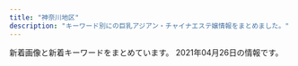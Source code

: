 ```yaml
---
title: "神奈川地区"
description: "キーワード別にの巨乳アジアン・チャイナエステ嬢情報をまとめました。"
---
```


新着画像と新着キーワードをまとめています。
2021年04月26日の情報です。

<DmmAffiliateIns />
<KeywordTable
  shops={
    [
    {
        "url": "http://sui-en.work/",
        "station": "JR\u5e73\u585a\u99c5\u5317\u53e3",
        "name": "\u968f\u7e01",
        "img_links": [
            "http://sui-en.work/img/kaori1.jpg",
            "http://sui-en.work/images/sys3.png",
            "http://sui-en.work/img/sena1.jpg",
            "http://sui-en.work/images/head.jpg",
            "http://sui-en.work/images/sys1.jpg",
            "http://sui-en.work/images/ta.jpg",
            "http://sui-en.work/img/hana1.jpg",
            "http://sui-en.work/images/b1.jpg",
            "http://sui-en.work/images/b2.jpg",
            "http://sui-en.work/images/1.png",
            "http://sui-en.work/img/yuki1.jpg",
            "http://sui-en.work/images/sys2.jpg",
            "http://sui-en.work/images/news.jpg",
            "http://sui-en.work/images/int2.png",
            "http://sui-en.work/images/int1.png",
            "http://sui-en.work/images/staff_t.png",
            "http://sui-en.work/images/4.png",
            "http://sui-en.work/images/interior_t.png",
            "http://sui-en.work/images/2.png",
            "http://sui-en.work/images/mobile.jpg",
            "http://sui-en.work/images/int3.png",
            "http://sui-en.work/images/info.jpg",
            "http://sui-en.work/images/3.png",
            "http://sui-en.work/images/tr.jpg"
        ],
        "keywords": {}
    },
    {
        "name": "\u3059\u3054\u3044\u7652\u3057",
        "img_links": [
            "http://www.sugoi.esturl.com/photo_news/upimg/75643607cd8483a10c_0.jpg",
            "http://www.sugoi.esturl.com/images/sp_tit_therapist.png",
            "http://www.sugoi.esturl.com/files/004.jpg",
            "http://www.sugoi.esturl.com/images/top.jpg",
            "http://www.sugoi.esturl.com/images/sp_top.jpg",
            "http://www.sugoi.esturl.com/images/tit_new.png",
            "http://www.sugoi.esturl.com/images/sp_tit_new.png",
            "http://www.sugoi.esturl.com/images/tit_therapist.png",
            "http://www.sugoi.esturl.com/files/002.jpg",
            "http://www.sugoi.esturl.com/images/img_tel.png",
            "http://www.sugoi.esturl.com/files/001.jpg",
            "http://www.sugoi.esturl.com/files/005.jpg",
            "http://www.sugoi.esturl.com/images/maining.jpg",
            "http://www.sugoi.esturl.com/files/003.jpg"
        ],
        "url": "http://www.sugoi.esturl.com/",
        "keywords": {
            "86": 12,
            "C": 12,
            "87": 18,
            "D": 18
        },
        "station": "JR\u6238\u585a\u99c5"
    },
    {
        "keywords": {
            "D": 15,
            "E": 3,
            "86": 18
        },
        "station": "JR\u6238\u585a\u99c5\u6771\u53e3",
        "img_links": [
            "http://pretty-esthe.com/images/news.png",
            "http://pretty-esthe.com/images/cg07.jpg",
            "http://pretty-esthe.com/images/r1.jpg",
            "http://pretty-esthe.com/images/cg02.jpg",
            "http://pretty-esthe.com/images/r2.jpg",
            "http://pretty-esthe.com/images/r3.jpg",
            "http://pretty-esthe.com/images/r4.jpg",
            "http://pretty-esthe.com/images/staff_s.png",
            "http://pretty-esthe.com/images/cg09.jpg",
            "http://pretty-esthe.com/images/top.png",
            "http://pretty-esthe.com/images/cg05.jpg",
            "http://pretty-esthe.com/images/cg06.jpg",
            "http://pretty-esthe.com/images/cg01.jpg",
            "http://pretty-esthe.com/images/evetop.png"
        ],
        "name": "\u840c\u3048",
        "url": "http://pretty-esthe.com/"
    },
    {
        "name": "\u30e9\u30d9\u30f3\u30c0\u30fc",
        "img_links": [
            "http://lavender-est.xyz/images/twitter.jpg",
            "http://lavender-est.xyz/girl/10_2.jpg",
            "http://lavender-est.xyz/girl/7_2.jpg",
            "http://lavender-est.xyz/girl/3_1.jpg",
            "http://lavender-est.xyz/girl/11_1.jpg",
            "http://lavender-est.xyz/images/pro_girl_line.jpg",
            "http://lavender-est.xyz/girl/2_1.jpg",
            "http://lavender-est.xyz/girl/11_2.jpg",
            "http://lavender-est.xyz/girl/8.jpg",
            "http://lavender-est.xyz/i/girl/11.jpg",
            "http://lavender-est.xyz/images/room/r3.jpg",
            "http://lavender-est.xyz/girl/9.jpg",
            "http://lavender-est.xyz/images/room/r2.jpg",
            "http://lavender-est.xyz/images/mobile.png",
            "http://lavender-est.xyz/images/tel.png",
            "http://lavender-est.xyz/girl/7_1.jpg",
            "http://lavender-est.xyz/girl/14_1.jpg",
            "http://lavender-est.xyz/girl/15_1.jpg",
            "http://lavender-est.xyz/girl/11.jpg",
            "http://lavender-est.xyz/images/room/r4.jpg",
            "http://lavender-est.xyz/girl/9_1.jpg",
            "http://lavender-est.xyz/girl/14.jpg",
            "http://lavender-est.xyz/girl/15.jpg",
            "http://lavender-est.xyz/girl/7.jpg",
            "http://lavender-est.xyz/girl/3.jpg",
            "http://lavender-est.xyz/girl/5_2.jpg",
            "http://lavender-est.xyz/girl/5.jpg",
            "http://lavender-est.xyz/girl/4_1.jpg",
            "http://lavender-est.xyz/girl/9_2.jpg",
            "http://lavender-est.xyz/girl/14_2.jpg",
            "http://lavender-est.xyz/girl/4.jpg",
            "http://lavender-est.xyz/images/lr_02.jpg",
            "http://lavender-est.xyz/images/bar_staff.jpg",
            "http://lavender-est.xyz/girl/10_1.jpg",
            "http://lavender-est.xyz/girl/2.jpg",
            "http://lavender-est.xyz/images/room/r1.jpg",
            "http://lavender-est.xyz/girl/5_3.jpg",
            "http://lavender-est.xyz/images/top01.jpg",
            "http://lavender-est.xyz/girl/10.jpg",
            "http://lavender-est.xyz/girl/5_1.jpg",
            "http://lavender-est.xyz/girl/6.jpg"
        ],
        "url": "http://lavender-est.xyz/",
        "station": "JR\u85e4\u6ca2\u99c5\u5357\u53e3",
        "keywords": {}
    },
    {
        "name": "Candy",
        "url": "http://candy.relaxjp.com/",
        "station": "JR\u6771\u6238\u585a\u99c5\u6771\u53e3",
        "img_links": [
            "http://candy.relaxjp.com/css/staff/staff001-a.png",
            "http://candy.relaxjp.com/css/staff/staff005-a.png",
            "http://candy.relaxjp.com/css/osusume06.jpg",
            "http://candy.relaxjp.com/css/tel.png",
            "http://candy.relaxjp.com/css/nav/nav-001.png",
            "http://candy.relaxjp.com/css/staff/staff0001.png",
            "http://candy.relaxjp.com/css/top0001.png",
            "http://candy.relaxjp.com/css/staff/staff003.png",
            "http://candy.relaxjp.com/images/slider1/001.jpg",
            "http://candy.relaxjp.com/css/nav/nav-005.png",
            "http://candy.relaxjp.com/css/staff/staff005.png",
            "http://candy.relaxjp.com/images/slider1/003.jpg",
            "http://candy.relaxjp.com/css/nav/nav-006.png",
            "http://candy.relaxjp.com/css/nav/nav-004.png",
            "http://candy.relaxjp.com/css/staff/staff006-a.png",
            "http://candy.relaxjp.com/css/nav/nav-003.png",
            "http://candy.relaxjp.com/css/staff/staff004.png",
            "http://candy.relaxjp.com/css/staff/staff002-a.png",
            "http://candy.relaxjp.com/css/staff/staff006.png",
            "http://candy.relaxjp.com/css/staff/staff002.png",
            "http://candy.relaxjp.com/css/nav/nav-002.png",
            "http://candy.relaxjp.com/css/staff/staff004-a.png",
            "http://candy.relaxjp.com/css/staff/staff007.png",
            "http://candy.relaxjp.com/css/staff/staff007-a.png",
            "http://candy.relaxjp.com/css/staff/staff003-a.png"
        ],
        "keywords": {
            "89": 2,
            "85": 1,
            "D": 4,
            "C": 2,
            "87": 1,
            "90": 1,
            "88": 1
        }
    },
    {
        "name": "\u5eb7\u7f8e\uff5e\u30b3\u30a6\u30df\uff5e",
        "keywords": {},
        "station": "JR\u5927\u8239\u99c5\u6771\u53e3",
        "img_links": [
            "http://haruk.work/images/sm.jpg",
            "http://haruk.work/img/akari1.jpg",
            "http://haruk.work/sp/images/staff_t.jpg",
            "http://haruk.work/sp/menu/staff.jpg",
            "http://haruk.work/images/1.jpg",
            "http://haruk.work/sp/images/1.jpg",
            "http://haruk.work/sp/images/news.jpg",
            "http://haruk.work/sp/images/int5.jpg",
            "http://haruk.work/sp/images/int4.jpg",
            "http://haruk.work/sp/images/head.jpg",
            "http://haruk.work/images/3.jpg",
            "http://haruk.work/images/news.png",
            "http://haruk.work/sp/images/rec1.png",
            "http://haruk.work/images/info.png",
            "http://haruk.work/sp/img/ayumi1.jpg",
            "http://haruk.work/sp/images/int1.jpg",
            "http://haruk.work/sp/images/2.jpg",
            "http://haruk.work/images/ta.jpg",
            "http://haruk.work/images/head.jpg",
            "http://haruk.work/sp/images/ac1.jpg",
            "http://haruk.work/images/rec2.jpg",
            "http://haruk.work/sp/menu/top.jpg",
            "http://haruk.work/sp/images/ac2.jpg",
            "http://haruk.work/images/line.png",
            "http://haruk.work/img/ayumi1.jpg",
            "http://haruk.work/sp/images/int2.jpg",
            "http://haruk.work/images/tel.jpg",
            "http://haruk.work/images/int1.png",
            "http://haruk.work/images/interior_t.jpg",
            "http://haruk.work/sp/images/3.jpg",
            "http://haruk.work/sp/images/footer.png",
            "http://haruk.work/images/sys.png",
            "http://haruk.work/sp/images/sms.jpg",
            "http://haruk.work/img/yuna1.jpg",
            "http://haruk.work/images/int2.png",
            "http://haruk.work/images/staff_t.jpg",
            "http://haruk.work/sp/images/rec2.jpg",
            "http://haruk.work/images/rec1.png",
            "http://haruk.work/sp/images/int3.jpg",
            "http://haruk.work/sp/images/sys.png",
            "http://haruk.work/images/2.jpg",
            "http://haruk.work/sp/images/tel.jpg",
            "http://haruk.work/sp/images/newsb.png",
            "http://haruk.work/sp/img/yuna1.jpg",
            "http://haruk.work/sp/img/akari1.jpg",
            "http://haruk.work/sp/images/info.png",
            "http://haruk.work/sp/images/info_t.jpg",
            "http://haruk.work/sp/images/interior_t.jpg"
        ],
        "url": "http://haruk.work/"
    },
    {
        "station": "JR\u85e4\u6ca2\u99c5\u5357\u53e3",
        "url": "http://es-rei.work/",
        "keywords": {
            "89": 2,
            "85": 2,
            "83": 4,
            "86": 4
        },
        "img_links": [
            "http://es-rei.work/_src/26838156/wechatimg204.jpg",
            "http://es-rei.work/_src/26838136/news.jpg",
            "http://es-rei.work/_src/26747227/line3.png",
            "http://es-rei.work/_src/34041600/line3.png",
            "http://es-rei.work/3.jpg",
            "http://es-rei.work/_src/26747229/line1.jpg",
            "http://es-rei.work/_src/26747300/line3.png",
            "http://es-rei.work/_src/26747209/navi2_05.png",
            "http://es-rei.work/_src/26747086/base_01.png",
            "http://es-rei.work/_src/26747289/wechatimg77.jpg",
            "http://es-rei.work/_src/26838155/wechatimg202.jpg",
            "http://es-rei.work/_src/26747132/line1.jpg",
            "http://es-rei.work/_src/34041596/05859f21726dfcef9faa9bab12a2595.jpg",
            "http://es-rei.work/_src/26747200/list_01.png",
            "http://es-rei.work/_src/26747204/list_05.png",
            "http://es-rei.work/_src/26747302/wechatimg204.jpg",
            "http://es-rei.work/_src/26747170/base_01.png",
            "http://es-rei.work/_src/26747199/sign.png",
            "http://es-rei.work/_src/26747173/base_03.png",
            "http://es-rei.work/_src/34041693/line1.jpg",
            "http://es-rei.work/5.jpg",
            "http://es-rei.work/_src/26747222/line3.png",
            "http://es-rei.work/_src/26747093/_igp4295.jpg",
            "http://es-rei.work/_src/26747292/wechatimg202.jpg",
            "http://es-rei.work/_src/26838160/line.png",
            "http://es-rei.work/_src/26747223/line3.png",
            "http://es-rei.work/_src/26747288/line3.png",
            "http://es-rei.work/_src/26747206/navi2_02.png",
            "http://es-rei.work/_src/26747202/list_03.png",
            "http://es-rei.work/_src/26747207/navi2_03.png",
            "http://es-rei.work/_src/26838158/wechatimg75.jpg",
            "http://es-rei.work/_src/26747158/base_03.png",
            "http://es-rei.work/_src/47863244/line1.jpg",
            "http://es-rei.work/_src/26790995/wechatimg38_20181018221746252.jpg",
            "http://es-rei.work/_src/26747304/line1.jpg",
            "http://es-rei.work/_src/26747231/line1.jpg",
            "http://es-rei.work/_src/26747185/base_01.png",
            "http://es-rei.work/_src/26747218/line1.jpg",
            "http://es-rei.work/_src/26747089/51d8ecbee4cc2935f070c539c37ded71.jpg",
            "http://es-rei.work/_src/26747203/list_04.png",
            "http://es-rei.work/_src/26824435/cam2.png",
            "http://es-rei.work/2.jpg",
            "http://es-rei.work/_src/34124118/wechatimg26_20200914183556350.jpg",
            "http://es-rei.work/_src/47863108/wechatimg26_20200914183556350.jpg",
            "http://es-rei.work/_src/26747208/navi2_04.png",
            "http://es-rei.work/_src/26838157/wechatimg77.jpg",
            "http://es-rei.work/_src/34041597/wechatimg26_20200914183556350.jpg",
            "http://es-rei.work/_src/26747153/base_01.png",
            "http://es-rei.work/_src/26747114/base_03.png",
            "http://es-rei.work/_src/26747225/wechatimg75.jpg",
            "http://es-rei.work/_src/26747221/wechatimg164_1.jpg",
            "http://es-rei.work/_src/26838174/line.png",
            "http://es-rei.work/4.jpg",
            "http://es-rei.work/_src/47863242/100054276feb8d8cef3ac5199531cfe.jpg",
            "http://es-rei.work/_src/26791051/_dsf9446.jpg",
            "http://es-rei.work/_src/26824216/b0131b16446464e537eff864d8f041bb.jpg",
            "http://es-rei.work/_src/26747294/line3.png",
            "http://es-rei.work/_src/26747226/line3.png",
            "http://es-rei.work/_src/47863241/05859f21726dfcef9faa9bab12a2595.jpg",
            "http://es-rei.work/_src/47863240/line3.png",
            "http://es-rei.work/_src/26747301/line3.png",
            "http://es-rei.work/_src/26747205/navi2_01.png",
            "http://es-rei.work/_src/26791053/_dsf9449.jpg",
            "http://es-rei.work/_src/26747210/navi2_06.png",
            "http://es-rei.work/_src/26747296/line1.jpg",
            "http://es-rei.work/_src/47863239/line3.png",
            "http://es-rei.work/_src/26747293/line3.png",
            "http://es-rei.work/_src/26747287/line3.png",
            "http://es-rei.work/_src/26791115/_igp4263.jpg",
            "http://es-rei.work/_src/26747126/base_01.png",
            "http://es-rei.work/1.jpg",
            "http://es-rei.work/_src/26747141/base_03.png",
            "http://es-rei.work/_src/26791049/_dsf9442.jpg",
            "http://es-rei.work/_src/26747201/list_02.png",
            "http://es-rei.work/_src/26747187/base_03.png",
            "http://es-rei.work/_src/34041599/line3.png"
        ],
        "name": "\u9e97"
    },
    {
        "station": "\u8305\u30f6\u5d0e\u99c5\u5357\u53e3",
        "name": "\u5929\u4f7f\u306e\u604b",
        "url": "http://tenshinokoi.es-come.net/",
        "keywords": {},
        "img_links": [
            "http://tenshinokoi.es-come.net/girls/yurika1.jpg",
            "http://tenshinokoi.es-come.net/images/share/pickup.png",
            "http://tenshinokoi.es-come.net/img/yuyu1.jpg",
            "http://tenshinokoi.es-come.net/i/80/sumire1.jpg",
            "http://tenshinokoi.es-come.net/images/therapistbar.png",
            "http://tenshinokoi.es-come.net/images/info2.jpg",
            "http://tenshinokoi.es-come.net/girls/misaki1.jpg",
            "http://tenshinokoi.es-come.net/i/80/yuyu1.jpg",
            "http://tenshinokoi.es-come.net/girls/sumire1.jpg",
            "http://tenshinokoi.es-come.net/girls/yuyu1.jpg",
            "http://tenshinokoi.es-come.net/images/share/tel.png",
            "http://tenshinokoi.es-come.net/girls/kana1.jpg",
            "http://tenshinokoi.es-come.net/img/header00.jpg",
            "http://tenshinokoi.es-come.net/girls/hiromi1.jpg",
            "http://tenshinokoi.es-come.net/i/120/risa1.jpg",
            "http://tenshinokoi.es-come.net/girls/risa1.jpg",
            "http://tenshinokoi.es-come.net/images/qr.jpg",
            "http://tenshinokoi.es-come.net/img/sumire1.jpg",
            "http://tenshinokoi.es-come.net/images/infobar.png",
            "http://tenshinokoi.es-come.net/images/share/sp-kp2.png",
            "http://tenshinokoi.es-come.net/img/risa1.jpg",
            "http://tenshinokoi.es-come.net/img/header01.jpg",
            "http://tenshinokoi.es-come.net/girls/riri1.jpg",
            "http://tenshinokoi.es-come.net/i/80/risa1.jpg",
            "http://tenshinokoi.es-come.net/images/info1.jpg",
            "http://tenshinokoi.es-come.net/img/header02.jpg",
            "http://tenshinokoi.es-come.net/girls/yuki1.jpg",
            "http://tenshinokoi.es-come.net/images/shishubar.png",
            "http://tenshinokoi.es-come.net/i/80/yuna1.jpg",
            "http://tenshinokoi.es-come.net/i/120/yuyu1.jpg",
            "http://tenshinokoi.es-come.net/i/120/yuna1.jpg",
            "http://tenshinokoi.es-come.net/i/120/sumire1.jpg"
        ]
    },
    {
        "keywords": {
            "D": 8,
            "87": 12,
            "83": 12,
            "C": 31
        },
        "name": "Best Love \uff5e\u30d9\u30b9\u30c8\u30e9\u30d6\uff5e",
        "img_links": [
            "http://www.bestlove.iesjp.com/images/mobile.jpg",
            "http://www.bestlove.iesjp.com/files/001-03.jpg",
            "http://www.bestlove.iesjp.com/files/001-02.jpg",
            "http://www.bestlove.iesjp.com/files/002.jpg",
            "http://www.bestlove.iesjp.com/images/atomosky.jpg",
            "http://www.bestlove.iesjp.com/files/007-03.jpg",
            "http://www.bestlove.iesjp.com/files/003-03.jpg",
            "http://www.bestlove.iesjp.com/files/007.jpg",
            "http://www.bestlove.iesjp.com/files/003.jpg",
            "http://www.bestlove.iesjp.com/files/007-02.jpg",
            "http://www.bestlove.iesjp.com/files/005.jpg",
            "http://www.bestlove.iesjp.com/photo_news/upimg/694716066af5752b7c_1.jpg",
            "http://www.bestlove.iesjp.com/files/006-02.jpg",
            "http://www.bestlove.iesjp.com/files/002-02.jpg",
            "http://www.bestlove.iesjp.com/images/r3.jpg",
            "http://www.bestlove.iesjp.com/files/004.jpg",
            "http://www.bestlove.iesjp.com/files/004-03.jpg",
            "http://www.bestlove.iesjp.com/files/001.jpg",
            "http://www.bestlove.iesjp.com/images/line.png",
            "http://www.bestlove.iesjp.com/photo_news/upimg/80412607e8c301f1d9_0.jpg",
            "http://www.bestlove.iesjp.com/files/006.jpg",
            "http://www.bestlove.iesjp.com/files/003-02.jpg",
            "http://www.bestlove.iesjp.com/files/005-02.jpg",
            "http://www.bestlove.iesjp.com/files/006-03.jpg",
            "http://www.bestlove.iesjp.com/files/002-03.jpg",
            "http://www.bestlove.iesjp.com/files/005-03.jpg",
            "http://www.bestlove.iesjp.com/files/004-02.jpg"
        ],
        "station": "JR\u5e73\u585a\u99c5\u5317\u53e3",
        "url": "http://www.bestlove.iesjp.com/"
    },
    {
        "station": "JR\u5e73\u585a\u99c5\u897f\u53e3",
        "img_links": [],
        "keywords": {},
        "url": "http://es-hanabi.xyz/",
        "name": "\u30cf\u30ca\u30d3"
    },
    {
        "name": "\u82b1\u306e\u6249",
        "station": "JR\u85e4\u6ca2\u99c5\u5357\u53e3",
        "keywords": {
            "C": 13
        },
        "url": "http://hana-tobira.xyz/",
        "img_links": [
            "http://hana-tobira.xyz/images/g.jpg",
            "http://hana-tobira.xyz/images/g5.jpg",
            "http://hana-tobira.xyz/images/g2.jpg",
            "http://hana-tobira.xyz/images/tite-i.png",
            "http://hana-tobira.xyz/images/end.png",
            "http://hana-tobira.xyz/images/g7.jpg",
            "http://hana-tobira.xyz/images/tite-link.jpg",
            "http://hana-tobira.xyz/images/pickup_t.jpg",
            "http://hana-tobira.xyz/images/mobile.jpg",
            "http://hana-tobira.xyz/images/tite-staff.jpg",
            "http://hana-tobira.xyz/images/g6.jpg",
            "http://hana-tobira.xyz/images/g4.jpg"
        ]
    },
    {
        "url": "http://hoguraku.info/",
        "station": "JR\u5927\u8239\u99c5\u6771\u53e3",
        "img_links": [
            "http://hoguraku.info/_src/22266494/navi2_05.png",
            "http://hoguraku.info/_src/22294027/wechatimg239.jpg",
            "http://hoguraku.info/_src/22266490/navi2_03.png",
            "http://hoguraku.info/_src/22266485/navi_01.png",
            "http://hoguraku.info/_src/22293610/pup.png",
            "http://hoguraku.info/_src/22266496/navi2_06.png",
            "http://hoguraku.info/_src/22266488/navi2_02.png",
            "http://hoguraku.info/_src/37673393/wechatimg98.jpg",
            "http://hoguraku.info/_src/22266486/navi2_01.png",
            "http://hoguraku.info/_src/55131553/img20210408153832112943.png",
            "http://hoguraku.info/_src/22293820/wechatimg744.jpg",
            "http://hoguraku.info/_src/22296687/pup.png",
            "http://hoguraku.info/_src/22296697/pup.png",
            "http://hoguraku.info/_src/22266491/navi_04.png",
            "http://hoguraku.info/_src/22294029/3_20180513213551306.jpg",
            "http://hoguraku.info/_src/22293601/newspinkup.png",
            "http://hoguraku.info/_src/22266398/img20180513214352559347.png",
            "http://hoguraku.info/_src/22266495/navi_06.png",
            "http://hoguraku.info/_src/22266524/wechatimg96_20191205204603604.jpg",
            "http://hoguraku.info/_src/22296695/pup.png",
            "http://hoguraku.info/_src/22293781/sign.png",
            "http://hoguraku.info/_src/22294409/img20180513220122069421.png",
            "http://hoguraku.info/staff-1.jpg",
            "http://hoguraku.info/_src/22293865/sign.png",
            "http://hoguraku.info/_src/22294025/1_20180513213551260.jpg",
            "http://hoguraku.info/_src/22294024/1_20180513213551260.jpg",
            "http://hoguraku.info/staff-3.jpg",
            "http://hoguraku.info/staff-2.jpg",
            "http://hoguraku.info/_src/22266400/wechatimg94_20191205204136458.jpg",
            "http://hoguraku.info/_src/22266487/navi_02.png",
            "http://hoguraku.info/_src/22294028/3_20180513213551306.jpg",
            "http://hoguraku.info/_src/22266493/navi_05.png",
            "http://hoguraku.info/_src/25168346/staff-2_20180823215120776.jpg",
            "http://hoguraku.info/_src/22266489/navi_03.png",
            "http://hoguraku.info/_src/22294031/wechatimg175.jpg",
            "http://hoguraku.info/_src/22294030/wechatimg175.jpg",
            "http://hoguraku.info/_src/22266492/navi2_04.png",
            "http://hoguraku.info/staff-4.jpg",
            "http://hoguraku.info/_src/22294026/wechatimg239.jpg"
        ],
        "name": "\u3055\u304f\u3089",
        "keywords": {}
    },
    {
        "name": "\u6e05\u6c34\u6e7e",
        "station": "\u6e58\u5357\u53f0\u99c5\u897f\u53e3",
        "img_links": [
            "http://vinerty.xyz/templets/default/picture/news.jpg",
            "http://vinerty.xyz/uploads/210424/1-210424092F2349.jpg",
            "http://vinerty.xyz/uploads/210414/1-210414154346291.png",
            "http://vinerty.xyz/uploads/210414/1-21041416305D18.jpg",
            "http://vinerty.xyz/uploads/180620/1-1P62010193X63.jpg",
            "http://vinerty.xyz/templets/default/picture/rec1.png",
            "http://vinerty.xyz/uploads/210414/1-21041415424K61.jpg",
            "http://vinerty.xyz/templets/default/picture/staff_t.jpg",
            "http://vinerty.xyz/uploads/210414/1-2104141542145O.jpg",
            "http://vinerty.xyz/templets/default/picture/interior_t.jpg",
            "http://vinerty.xyz/templets/default/picture/head.jpg",
            "http://vinerty.xyz/uploads/210414/1-210414154313312.jpg",
            "http://vinerty.xyz/uploads/180620/1-1P62010154K00.png"
        ],
        "url": "http://vinerty.xyz/",
        "keywords": {}
    },
    {
        "name": "Honeyroom",
        "url": "http://vinntuy.xyz/",
        "img_links": [
            "http://vinntuy.xyz/uploads/210401/1-210401144331M4.jpg",
            "http://vinntuy.xyz/static/picture/top.png",
            "http://vinntuy.xyz/static/picture/room4.jpg",
            "http://vinntuy.xyz/static/picture/news.png",
            "http://vinntuy.xyz/uploads/210412/1-2104121Q114L2.jpg",
            "http://vinntuy.xyz/static/picture/room1.jpg",
            "http://vinntuy.xyz/static/picture/s1.jpg",
            "http://vinntuy.xyz/static/picture/room2.jpg",
            "http://vinntuy.xyz/static/picture/room3.jpg",
            "http://vinntuy.xyz/uploads/210401/1-210401144410258.jpg",
            "http://vinntuy.xyz/uploads/210401/1-2104011443001G.jpg",
            "http://vinntuy.xyz/static/picture/s_staff.png",
            "http://vinntuy.xyz/static/picture/mobile.jpg",
            "http://vinntuy.xyz/static/picture/s3.jpg"
        ],
        "station": "JR\u85e4\u6ca2\u99c5\u5357\u53e3",
        "keywords": {}
    },
    {
        "station": "JR\u5e73\u585a\u99c5\u5317\u53e3",
        "img_links": [
            "http://www.huyo.work/images/line.png",
            "http://www.huyo.work/images/int2.jpg",
            "http://www.huyo.work/images/sys2.jpg",
            "http://www.huyo.work/images/interior_t.jpg",
            "http://www.huyo.work/images/staff_t.jpg",
            "http://www.huyo.work/images/8.jpg",
            "http://www.huyo.work/img/mayu1.jpg",
            "http://www.huyo.work/img/ayumi1.jpg",
            "http://www.huyo.work/images/1.jpg",
            "http://www.huyo.work/images/news.jpg",
            "http://www.huyo.work/images/head.jpg",
            "http://www.huyo.work/images/5.jpg",
            "http://www.huyo.work/img/hana1.jpg",
            "http://www.huyo.work/images/4.jpg",
            "http://www.huyo.work/images/int1.jpg",
            "http://www.huyo.work/img/sora1.jpg",
            "http://www.huyo.work/images/3.jpg",
            "http://www.huyo.work/img/riri1.jpg",
            "http://www.huyo.work/images/mobile.jpg",
            "http://www.huyo.work/img/mimi1.jpg",
            "http://www.huyo.work/images/sys1.jpg",
            "http://www.huyo.work/img/nana1.jpg",
            "http://www.huyo.work/images/info.jpg",
            "http://www.huyo.work/images/7.jpg",
            "http://www.huyo.work/images/2.jpg"
        ],
        "url": "http://www.huyo.work/",
        "keywords": {},
        "name": "\u3075\u3088\u3046"
    },
    {
        "station": "\u9577\u5f8c\u99c5\u6771\u53e3",
        "keywords": {
            "D": 1,
            "C": 6
        },
        "name": "\u30df\u30fc\u30c8\u30e6\u30fc",
        "img_links": [
            "http://meetyou.me-es.com/images/index_10.jpg",
            "http://meetyou.me-es.com/images/index_15.jpg",
            "http://meetyou.me-es.com/images/sub_13.jpg",
            "http://meetyou.me-es.com/images/index_03.jpg",
            "http://meetyou.me-es.com/images/info_tit.jpg",
            "http://meetyou.me-es.com/girl/09.jpg",
            "http://meetyou.me-es.com/images/r04.jpg",
            "http://meetyou.me-es.com/images/r03.jpg",
            "http://meetyou.me-es.com/images/staff_10.jpg",
            "http://meetyou.me-es.com/girl/013.jpg",
            "http://meetyou.me-es.com/images/index_09.jpg",
            "http://meetyou.me-es.com/images/rec.jpg",
            "http://meetyou.me-es.com/girl/017.jpg",
            "http://meetyou.me-es.com/images/index_01.jpg",
            "http://meetyou.me-es.com/images/r01.jpg",
            "http://meetyou.me-es.com/images/index_17.jpg",
            "http://meetyou.me-es.com/images/rec_10.jpg",
            "http://meetyou.me-es.com/images/info_10.jpg",
            "http://meetyou.me-es.com/girl/00.jpg",
            "http://meetyou.me-es.com/images/index_02.jpg",
            "http://meetyou.me-es.com/girl/016.jpg",
            "http://meetyou.me-es.com/images/index_07.jpg",
            "http://meetyou.me-es.com/girl/02.jpg",
            "http://meetyou.me-es.com/images/index_13.jpg",
            "http://meetyou.me-es.com/images/r02.jpg",
            "http://meetyou.me-es.com/images/index_06.jpg",
            "http://meetyou.me-es.com/images/index_05.jpg",
            "http://meetyou.me-es.com/images/index_08.jpg",
            "http://meetyou.me-es.com/girl/015.jpg",
            "http://meetyou.me-es.com/girl/018.jpg",
            "http://meetyou.me-es.com/images/index_04.jpg"
        ],
        "url": "http://meetyou.me-es.com/"
    },
    {
        "keywords": {},
        "name": "yuyu-\u3086\u3046\u3086-",
        "url": "http://www.cc-girl.work/",
        "station": "\u4e0a\u5927\u5ca1\u99c5",
        "img_links": [
            "http://www.cc-girl.work/images/interior_t.jpg",
            "http://www.cc-girl.work/images/rec1.jpg",
            "http://www.cc-girl.work/img/yuki1.jpg",
            "http://www.cc-girl.work/images/head.jpg",
            "http://www.cc-girl.work/images/10.jpg",
            "http://www.cc-girl.work/images/11.jpg",
            "http://www.cc-girl.work/img/ai1.jpg",
            "http://www.cc-girl.work/img/yuri1.jpg",
            "http://www.cc-girl.work/images/6.jpg",
            "http://www.cc-girl.work/img/eri1.jpg",
            "http://www.cc-girl.work/img/sizuka1.jpg",
            "http://www.cc-girl.work/images/7.jpg",
            "http://www.cc-girl.work/img/kumi1.jpg",
            "http://www.cc-girl.work/images/3.jpg",
            "http://www.cc-girl.work/images/sys1.jpg",
            "http://www.cc-girl.work/images/5.jpg",
            "http://www.cc-girl.work/img/kaoru1.jpg",
            "http://www.cc-girl.work/images/sys2.jpg",
            "http://www.cc-girl.work/images/1.jpg",
            "http://www.cc-girl.work/images/8.jpg",
            "http://www.cc-girl.work/images/line.png",
            "http://www.cc-girl.work/images/4.jpg",
            "http://www.cc-girl.work/images/9.jpg",
            "http://www.cc-girl.work/images/mobile.jpg",
            "http://www.cc-girl.work/images/ta.jpg",
            "http://www.cc-girl.work/img/mari1.jpg",
            "http://www.cc-girl.work/images/int1.jpg",
            "http://www.cc-girl.work/img/miho1.jpg",
            "http://www.cc-girl.work/images/sys3.jpg",
            "http://www.cc-girl.work/img/momo1.jpg",
            "http://www.cc-girl.work/images/staff_t.jpg",
            "http://www.cc-girl.work/img/yaya1.jpg",
            "http://www.cc-girl.work/images/news.jpg",
            "http://www.cc-girl.work/images/rec2.jpg",
            "http://www.cc-girl.work/images/ac1.jpg",
            "http://www.cc-girl.work/images/2.jpg"
        ]
    },
    {
        "station": "\u5584\u884c\u99c5\u6771\u53e3",
        "url": "http://treat-rlx.com/",
        "keywords": {
            "C": 11
        },
        "img_links": [
            "http://treat-rlx.com/pic/topimg1.png",
            "http://treat-rlx.com/pic/topimg2.png",
            "http://treat-rlx.com/pic/head.jpg",
            "http://treat-rlx.com/staff/aya/01.jpg",
            "http://treat-rlx.com/pic/topimg5.png",
            "http://treat-rlx.com/img/ttl_rec.png",
            "http://treat-rlx.com/img/ttl_mobile.png",
            "http://treat-rlx.com/pic/topimg4.png",
            "http://treat-rlx.com/staff/mika/01mb.jpg",
            "http://treat-rlx.com/staff/aya/01mb.jpg",
            "http://treat-rlx.com/img/att.png",
            "http://treat-rlx.com/img/ttl_staff.jpg",
            "http://treat-rlx.com/i/files/homeimg.jpg",
            "http://treat-rlx.com/pic/topimg3.png",
            "http://treat-rlx.com/staff/mika/01.jpg"
        ],
        "name": "\u798f\u7e01"
    },
    {
        "keywords": {},
        "station": "JR\u85e4\u6ca2\u99c5\u5357\u53e3",
        "url": "http://yacho.est-u.com/",
        "name": "\u591c\u8776",
        "img_links": [
            "http://yacho.est-u.com/images/4.jpg",
            "http://yacho.est-u.com/images/index_07.jpg",
            "http://yacho.est-u.com/images/6.jpg",
            "http://yacho.est-u.com/images/index_12.jpg",
            "http://yacho.est-u.com/images/index_02.jpg",
            "http://yacho.est-u.com/images/index_14.jpg",
            "http://yacho.est-u.com/images/k1.jpg",
            "http://yacho.est-u.com/images/index_06.jpg",
            "http://yacho.est-u.com/images/index_03.jpg",
            "http://yacho.est-u.com/images/index_15.jpg",
            "http://yacho.est-u.com/images/staff_01.jpg",
            "http://yacho.est-u.com/images/index_10.jpg",
            "http://yacho.est-u.com/images/staff_03.jpg",
            "http://yacho.est-u.com/images/k2.jpg",
            "http://yacho.est-u.com/images/3.jpg",
            "http://yacho.est-u.com/images/2.jpg",
            "http://yacho.est-u.com/images/index_17.jpg",
            "http://yacho.est-u.com/images/1.jpg",
            "http://yacho.est-u.com/images/index_05.jpg",
            "http://yacho.est-u.com/images/index_01.jpg",
            "http://yacho.est-u.com/images/5.jpg",
            "http://yacho.est-u.com/images/index_04.jpg"
        ]
    },
    {
        "station": "JR\u5c0f\u7530\u539f\u99c5\u6771\u53e3",
        "keywords": {},
        "url": "http://cherry.este.work/",
        "name": "\u30cf\u30cb\u30fc\u30cf\u30cb\u30fc",
        "img_links": []
    },
    {
        "name": "\u30ad\u30e5\u30fc\u30c8",
        "img_links": [
            "http://onlyone-relax.xyz/images/spacer300x450.png",
            "http://onlyone-relax.xyz/images/qr.jpg",
            "http://onlyone-relax.xyz/images/cg06.jpg",
            "http://onlyone-relax.xyz/images/cg10.jpg",
            "http://onlyone-relax.xyz/images/cg09.jpg",
            "http://onlyone-relax.xyz/images/cg07.jpg",
            "http://onlyone-relax.xyz/images/cg02.jpg",
            "http://onlyone-relax.xyz/images/top2.png",
            "http://onlyone-relax.xyz/images/4.jpg",
            "http://onlyone-relax.xyz/images/cg04.jpg",
            "http://onlyone-relax.xyz/images/cg03.jpg",
            "http://onlyone-relax.xyz/images/top.png",
            "http://onlyone-relax.xyz/images/cg01.jpg",
            "http://onlyone-relax.xyz/images/cg05.jpg",
            "http://onlyone-relax.xyz/images/cg08.jpg",
            "http://onlyone-relax.xyz/images/2.jpg",
            "http://onlyone-relax.xyz/images/1.jpg"
        ],
        "station": "JR\u5c0f\u7530\u539f\u99c5\u897f\u53e3",
        "url": "http://onlyone-relax.xyz/",
        "keywords": {
            "F": 8,
            "D": 61,
            "E": 8,
            "C": 8
        }
    },
    {
        "name": "\u6e58\u5357\u604b",
        "keywords": {
            "E": 7,
            "D": 35,
            "85": 28,
            "87": 7,
            "86": 7
        },
        "url": "http://izumi.ests.jp/",
        "station": "\u6e58\u5357\u53f0\u99c5\u897f\u53e3",
        "img_links": [
            "http://izumi.ests.jp/images/room4.jpg",
            "http://izumi.ests.jp/images/room2.jpg",
            "http://izumi.ests.jp/images/info.jpg",
            "http://izumi.ests.jp/photos/sites/54/2019/10/2019100205592997.jpg",
            "http://izumi.ests.jp/images/s_news.jpg",
            "http://izumi.ests.jp/photos/sites/54/2020/12/2020121307073529.jpg",
            "http://izumi.ests.jp/images/room3.jpg",
            "http://izumi.ests.jp/images/room1.jpg",
            "http://izumi.ests.jp/images/service3.jpg",
            "http://izumi.ests.jp/photos/sites/54/2020/07/2020070605483923.jpg",
            "http://izumi.ests.jp/images/service2.jpg",
            "http://izumi.ests.jp/images/s1.jpg",
            "http://izumi.ests.jp/images/top.jpg",
            "http://izumi.ests.jp/photos/sites/54/2020/09/2020092004565418.jpg",
            "http://izumi.ests.jp/images/s3.jpg",
            "http://izumi.ests.jp/images/service4.jpg",
            "http://izumi.ests.jp/images/service1.jpg",
            "http://izumi.ests.jp/images/info2.jpg",
            "http://izumi.ests.jp/photos/sites/54/2019/10/2019100205593058.jpg",
            "http://izumi.ests.jp/photos/sites/54/2020/05/2020051209400132.jpg",
            "http://izumi.ests.jp/images/mobile.jpg"
        ]
    },
    {
        "keywords": {
            "C": 6
        },
        "station": "JR\u5e73\u585a\u99c5\u897f\u53e3",
        "name": "\u693f",
        "img_links": [
            "http://o-jp.com/tsubaki/images/index_enter.jpg",
            "http://o-jp.com/tsubaki/images/photo01.jpg",
            "http://o-jp.com/tsubaki/images/photo04.jpg",
            "http://o-jp.com/tsubaki/images/t_discount.jpg",
            "http://o-jp.com/tsubaki/images/t_mobile.jpg",
            "http://o-jp.com/tsubaki/images/photo03.jpg",
            "http://o-jp.com/tsubaki/images/photo02.jpg",
            "http://o-jp.com/tsubaki/images/mimi1.jpg"
        ],
        "url": "http://o-jp.com/tsubaki/"
    },
    {
        "station": "JR\u6771\u6238\u585a\u99c5\u6771\u53e3",
        "name": "\u30df\u30e9\u30dc\u30eb",
        "keywords": {
            "85": 1,
            "86": 2,
            "E": 1,
            "D": 3,
            "87": 1
        },
        "url": "http://esbest.info/",
        "img_links": [
            "http://esbest.info/staffPhoto/s20200111165529.jpg",
            "http://esbest.info/staffPhoto/s20200526161929.jpg",
            "http://esbest.info/images/returnBtn.png",
            "http://esbest.info/staffPhoto/b20200111165529.jpg",
            "http://esbest.info/images/mobile.jpg",
            "http://esbest.info/staffPhoto/b20200205123504.jpg",
            "http://esbest.info/js/sliderLine/slide_prev.png",
            "http://esbest.info/staffPhoto/b20200526161929.jpg",
            "http://esbest.info/js/sliderLine/slide_next.png",
            "http://esbest.info/images/store/02.jpg",
            "http://esbest.info/images/store/04.jpg",
            "http://esbest.info/images/store/03.jpg",
            "http://esbest.info/images/store/01.jpg",
            "http://esbest.info/staffPhoto/s20200109133117.jpg",
            "http://esbest.info/staffPhoto/b20200109133117.jpg",
            "http://esbest.info/staffPhoto/s20200205123504.jpg",
            "http://esbest.info/uploadfiles/images/campaignEsbestInfo1.jpg"
        ]
    },
    {
        "url": "http://massage-relax.tokyo/",
        "name": "\u604b\u3054\u3053\u308d",
        "station": "\u4e0a\u6c38\u8c37\u99c5",
        "img_links": [
            "http://massage-relax.tokyo/images/nav-004.png",
            "http://massage-relax.tokyo/images/cg03.jpg",
            "http://massage-relax.tokyo/images/cg05.jpg",
            "http://massage-relax.tokyo/images/no.png",
            "http://massage-relax.tokyo/images/nav-002.png",
            "http://massage-relax.tokyo/images/nav-005.png",
            "http://massage-relax.tokyo/images/nav-006.png",
            "http://massage-relax.tokyo/images/cg02.jpg",
            "http://massage-relax.tokyo/images/cg01.jpg",
            "http://massage-relax.tokyo/images/nav-001.png",
            "http://massage-relax.tokyo/images/cg04.jpg",
            "http://massage-relax.tokyo/images/nav-003.png",
            "http://massage-relax.tokyo/images/tel.png",
            "http://massage-relax.tokyo/images/cg06.jpg",
            "http://massage-relax.tokyo/images/top001.png"
        ],
        "keywords": {
            "86": 6,
            "D": 3,
            "E": 3
        }
    },
    {
        "img_links": [
            "http://en.este88.com/gals/emi1.jpg",
            "http://en.este88.com/i/images/info_15.jpg",
            "http://en.este88.com/gals/nana1.jpg",
            "http://en.este88.com/images/info.png",
            "http://en.este88.com/i/images/info_07.jpg",
            "http://en.este88.com/gals/mika1.jpg",
            "http://en.este88.com/gals/saya1.jpg",
            "http://en.este88.com/gals/koko1.jpg",
            "http://en.este88.com/i/images/info_09.jpg",
            "http://en.este88.com/i/images/info_12.jpg",
            "http://en.este88.com/gals/asuka1.jpg",
            "http://en.este88.com/gals/aya1.jpg",
            "http://en.este88.com/gals/yuyu1.jpg",
            "http://en.este88.com/gals/rena1.jpg"
        ],
        "name": "\u7e01",
        "keywords": {},
        "url": "http://en.este88.com/",
        "station": "JR\u85e4\u6ca2\u99c5\u5317\u53e3"
    },
    {
        "img_links": [
            "https://fuwafuwa-girl.jpn.vin/photos/sites/34/2021/02/202102240611046.jpg",
            "https://fuwafuwa-girl.jpn.vin/images/m15.jpg",
            "https://fuwafuwa-girl.jpn.vin/images/room3.jpg",
            "https://fuwafuwa-girl.jpn.vin/images/room1.jpg",
            "https://fuwafuwa-girl.jpn.vin/photos/sites/34/2021/02/2021022406110282.jpg",
            "https://fuwafuwa-girl.jpn.vin/images/m10.jpg",
            "https://fuwafuwa-girl.jpn.vin/images/top.png",
            "https://fuwafuwa-girl.jpn.vin/images/m8.jpg",
            "https://fuwafuwa-girl.jpn.vin/images/s_pick.png",
            "https://fuwafuwa-girl.jpn.vin/photos/sites/34/2021/02/2021022406110276.jpg",
            "https://fuwafuwa-girl.jpn.vin/images/room2.jpg",
            "https://fuwafuwa-girl.jpn.vin/images/m11.jpg",
            "https://fuwafuwa-girl.jpn.vin/images/info.jpg",
            "https://fuwafuwa-girl.jpn.vin/images/s_news.png",
            "https://fuwafuwa-girl.jpn.vin/images/m13.jpg",
            "https://fuwafuwa-girl.jpn.vin/images/mobile.jpg",
            "https://fuwafuwa-girl.jpn.vin/images/s_link.png",
            "https://fuwafuwa-girl.jpn.vin/images/m12.jpg",
            "https://fuwafuwa-girl.jpn.vin/images/m14.jpg",
            "https://fuwafuwa-girl.jpn.vin/images/m7.jpg",
            "https://fuwafuwa-girl.jpn.vin/images/s_massage.png",
            "https://fuwafuwa-girl.jpn.vin/images/m9.jpg",
            "https://fuwafuwa-girl.jpn.vin/images/room4.jpg",
            "https://fuwafuwa-girl.jpn.vin/photos/sites/34/2021/02/2021022406110384.jpg",
            "https://fuwafuwa-girl.jpn.vin/images/s_staff.png"
        ],
        "url": "https://fuwafuwa-girl.jpn.vin/",
        "name": "\u3075\u308f\u3075\u308f\u5a18",
        "station": "\u4e0a\u5927\u5ca1\u99c5",
        "keywords": {
            "E": 10,
            "88": 5,
            "85": 5,
            "D": 10,
            "87": 10,
            "C": 13
        }
    },
    {
        "keywords": {
            "86": 48,
            "C": 12,
            "85": 16,
            "D": 64
        },
        "img_links": [
            "https://candy.jps.cm/images/s_link.jpg",
            "https://candy.jps.cm/photos/sites/46/2021/03/2021032412025333.jpg",
            "https://candy.jps.cm/images/room4.jpg",
            "https://candy.jps.cm/images/top.jpg",
            "https://candy.jps.cm/images/room1.jpg",
            "https://candy.jps.cm/images/room3.jpg",
            "https://candy.jps.cm/images/s_face.jpg",
            "https://candy.jps.cm/images/mobile.jpg",
            "https://candy.jps.cm/images/s2.jpg",
            "https://candy.jps.cm/photos/sites/46/2021/03/2021032412025519.jpg",
            "https://candy.jps.cm/photos/sites/46/2021/03/2021032412025571.jpg",
            "https://candy.jps.cm/photos/sites/46/2021/03/2021032412025477.jpg",
            "https://candy.jps.cm/images/news_bj2.jpg",
            "https://candy.jps.cm/images/s1.jpg",
            "https://candy.jps.cm/images/room2.jpg",
            "https://candy.jps.cm/images/new.jpg",
            "https://candy.jps.cm/images/s_news.jpg",
            "https://candy.jps.cm/images/tel.jpg",
            "https://candy.jps.cm/images/s_staff.jpg"
        ],
        "name": "\u30ad\u30e3\u30f3\u30c7\u30a3",
        "station": "\u5927\u78ef\u99c5",
        "url": "https://candy.jps.cm/"
    },
    {
        "url": "http://oil.abnavi.info/",
        "keywords": {},
        "station": "\u9db4\u5dfb\u6e29\u6cc9\u99c5\u5317\u53e3",
        "img_links": [],
        "name": "\u30a2\u30ed\u30a8"
    },
    {
        "url": "http://www.sh-riraku77.site/",
        "station": "JR\u65b0\u6749\u7530\u99c5\u897f\u53e3",
        "img_links": [
            "http://www.sh-riraku77.site/plus/images/room2.jpg",
            "http://www.sh-riraku77.site/picture/s_staff.png",
            "http://www.sh-riraku77.site/picture/top23.png",
            "http://www.sh-riraku77.site/picture/i_therapist.png",
            "http://www.sh-riraku77.site/plus/images/room3.jpg",
            "http://www.sh-riraku77.site/plus/images/room1.jpg",
            "http://www.sh-riraku77.site/picture/top22.png",
            "http://www.sh-riraku77.site/uploads/201214/1-201214130312232.jpg",
            "http://www.sh-riraku77.site/picture/end.png",
            "http://www.sh-riraku77.site/picture/photo3.png",
            "http://www.sh-riraku77.site/picture/s_new.png",
            "http://www.sh-riraku77.site/plus/images/room4.jpg",
            "http://www.sh-riraku77.site/uploads/210325/1-210325133926495.jpg"
        ],
        "name": "\u82b1\u306e\u604b",
        "keywords": {}
    },
    {
        "name": "\u6843\u9999",
        "station": "JR\u5e73\u585a\u99c5",
        "img_links": [
            "http://esthe-massage.pw/img/cg04.jpg",
            "http://esthe-massage.pw/img/m5.jpg",
            "http://esthe-massage.pw/img/m2.jpg",
            "http://esthe-massage.pw/img/stan.png",
            "http://esthe-massage.pw/img/noo.png",
            "http://esthe-massage.pw/img/top.jpg",
            "http://esthe-massage.pw/img/cg01.jpg",
            "http://esthe-massage.pw/img/m4.jpg",
            "http://esthe-massage.pw/img/no.png",
            "http://esthe-massage.pw/img/m1.jpg",
            "http://esthe-massage.pw/img/cg05.jpg",
            "http://esthe-massage.pw/img/m10.jpg",
            "http://esthe-massage.pw/img/fla.jpg",
            "http://esthe-massage.pw/img/m3.jpg",
            "http://esthe-massage.pw/img/cg03.jpg",
            "http://esthe-massage.pw/img/m20.jpg",
            "http://esthe-massage.pw/img/cg02.jpg",
            "http://esthe-massage.pw/img/m60.jpg",
            "http://esthe-massage.pw/img/m30.jpg",
            "http://esthe-massage.pw/img/m6.jpg"
        ],
        "url": "http://esthe-massage.pw/",
        "keywords": {
            "D": 3,
            "87": 1,
            "E": 2,
            "86": 3,
            "85": 1
        }
    },
    {
        "img_links": [
            "http://www.imouto-esute2866.com/flash/top-1.jpg",
            "http://www.imouto-esute2866.com/images/012.jpg",
            "http://www.imouto-esute2866.com/images/013.jpg"
        ],
        "name": "\u30ea\u30e9\u30af\u30bc\u30fc\u30b7\u30e7\u30f3\u59b9",
        "url": "http://www.imouto-esute2866.com/",
        "station": "JR\u5e73\u585a\u99c5\u5317\u53e3",
        "keywords": {
            "C": 7
        }
    },
    {
        "station": "\u79e6\u91ce\u99c5\u5317\u53e3",
        "name": "\u5143\u6c17\u3082\u308a\u3082\u308a",
        "keywords": {},
        "url": "http://genkimorimori.ies.bz/",
        "img_links": [
            "http://genkimorimori.ies.bz/photos/sites/68/2020/11/2020112402100578.jpg",
            "http://genkimorimori.ies.bz/photos/sites/68/2021/01/2021013007244222.jpg",
            "http://genkimorimori.ies.bz/photos/sites/68/2020/12/2020121003212539.jpg",
            "http://genkimorimori.ies.bz/images/g3.jpg",
            "http://genkimorimori.ies.bz/images/g1.jpg",
            "http://genkimorimori.ies.bz/photos/sites/68/2020/11/2020110308582485.jpg",
            "http://genkimorimori.ies.bz/images/staff_bj3.jpg",
            "http://genkimorimori.ies.bz/images/g14.jpg",
            "http://genkimorimori.ies.bz/images/s_cosplay.jpg",
            "http://genkimorimori.ies.bz/photos/sites/68/2020/11/2020110308572993.jpg",
            "http://genkimorimori.ies.bz/photos/sites/68/2021/04/2021040109162539.jpg",
            "http://genkimorimori.ies.bz/photos/sites/68/2020/12/2020120703525262.jpg",
            "http://genkimorimori.ies.bz/photos/sites/68/2021/03/2021031903185869.jpg",
            "http://genkimorimori.ies.bz/images/g2.jpg",
            "http://genkimorimori.ies.bz/images/1.jpg",
            "http://genkimorimori.ies.bz/images/news1.jpg",
            "http://genkimorimori.ies.bz/photos/sites/68/2020/11/2020110308572868.jpg",
            "http://genkimorimori.ies.bz/images/2.jpg",
            "http://genkimorimori.ies.bz/images/s_staff.jpg",
            "http://genkimorimori.ies.bz/images/info.jpg",
            "http://genkimorimori.ies.bz/photos/sites/68/2020/11/2020112402100696.jpg",
            "http://genkimorimori.ies.bz/images/info2.jpg",
            "http://genkimorimori.ies.bz/images/s_link.jpg",
            "http://genkimorimori.ies.bz/images/dairy1.jpg",
            "http://genkimorimori.ies.bz/images/g7.jpg",
            "http://genkimorimori.ies.bz/images/g11.jpg",
            "http://genkimorimori.ies.bz/photos/sites/68/2020/11/2020110308572890.jpg",
            "http://genkimorimori.ies.bz/photos/sites/68/2020/12/202012150154361.jpg",
            "http://genkimorimori.ies.bz/images/pick.jpg",
            "http://genkimorimori.ies.bz/images/g16.jpg",
            "http://genkimorimori.ies.bz/images/g10.jpg",
            "http://genkimorimori.ies.bz/images/top.jpg",
            "http://genkimorimori.ies.bz/images/mobile.jpg",
            "http://genkimorimori.ies.bz/images/g15.jpg",
            "http://genkimorimori.ies.bz/photos/sites/68/2021/01/2021011903470168.jpg",
            "http://genkimorimori.ies.bz/images/g13.jpg",
            "http://genkimorimori.ies.bz/images/g17.jpg",
            "http://genkimorimori.ies.bz/photos/sites/68/2020/12/2020120502191455.jpg"
        ]
    },
    {
        "img_links": [],
        "name": "\u83ef\u84ee",
        "url": "http://karen.ies.fun/",
        "keywords": {},
        "station": "JR\u8305\u30f6\u5d0e\u99c5\u5317\u53e3"
    },
    {
        "url": "http://oppama.iest.info/",
        "station": "\u8ffd\u6d5c\u99c5",
        "keywords": {
            "86": 12,
            "85": 3,
            "87": 3,
            "D": 15,
            "C": 3
        },
        "name": "\u8ffd\u6d5c\u30de\u30c3\u30b5\u30fc\u30b8",
        "img_links": [
            "http://cdn.dino-es.com/images/allpics/KL77e92f55838704c7de0a1eb6ca2a81a0/4ec1d6974658a8b101911755e5d05691.jpg",
            "http://oppama.iest.info/images/room2.jpg",
            "http://oppama.iest.info/photos/sites/10/2018/07/2018073109281781.jpg",
            "http://oppama.iest.info/photos/sites/10/2018/05/2018053009323372.jpg",
            "http://oppama.iest.info/images/room1.jpg",
            "http://oppama.iest.info/images/bj3.jpg",
            "http://oppama.iest.info/photos/sites/10/2018/05/2018053009323253.jpg",
            "http://oppama.iest.info/images/room6.jpg",
            "http://oppama.iest.info/images/s_pick.png",
            "http://cdn.dino-es.com/images/logo/150x40DinoEs.png",
            "http://oppama.iest.info/images/top.jpg",
            "http://oppama.iest.info/photos/sites/10/2018/07/2018073109281740.jpg",
            "http://cdn.dino-es.com/images/line.jpg",
            "http://oppama.iest.info/images/room4.jpg",
            "http://oppama.iest.info/images/l1.jpg",
            "http://oppama.iest.info/images/s_staff.jpg",
            "http://oppama.iest.info/photos/sites/10/2018/07/2018073109281759.jpg",
            "http://oppama.iest.info/photos/sites/10/2018/07/2018073109281797.jpg",
            "http://oppama.iest.info/images/s_news.png",
            "http://oppama.iest.info/photos/sites/10/2018/07/2018073109281695.jpg",
            "http://oppama.iest.info/images/room3.jpg",
            "http://oppama.iest.info/images/mobile.png",
            "http://oppama.iest.info/images/room5.jpg",
            "http://oppama.iest.info/images/s_news2.png",
            "http://oppama.iest.info/photos/sites/10/2018/05/2018053009323272.jpg",
            "http://oppama.iest.info/photos/sites/10/2018/05/2018053009323210.jpg"
        ]
    },
    {
        "url": "http://megumi-est.xyz/",
        "img_links": [
            "http://megumi-est.xyz/images/pickup_line.png",
            "http://megumi-est.xyz/images/roomimg/img2.png",
            "http://megumi-est.xyz/images/topbg.jpg",
            "http://megumi-est.xyz/girl/1.jpg",
            "http://megumi-est.xyz/images/newsbg.png",
            "http://megumi-est.xyz/images/roomimg/img4.png",
            "http://megumi-est.xyz/girl/8.jpg",
            "http://megumi-est.xyz/girl/5.jpg",
            "http://megumi-est.xyz/images/roomimg/img3.png",
            "http://megumi-est.xyz/images/roomimg/img1.png",
            "http://megumi-est.xyz/images/mobile_bg.png",
            "http://megumi-est.xyz/images/staff_bg.png",
            "http://megumi-est.xyz/girl/4.jpg"
        ],
        "keywords": {},
        "station": "JR\u85e4\u6ca2\u99c5\u5357\u53e3",
        "name": "\u6075"
    },
    {
        "url": "http://ikoi.esjp.xyz/",
        "img_links": [
            "http://ikoi.esjp.xyz/img/sub_staff.jpg",
            "http://ikoi.esjp.xyz/img/room/photo02.jpg",
            "http://ikoi.esjp.xyz/img/059.png",
            "http://ikoi.esjp.xyz/i/img/photo01.jpg",
            "http://ikoi.esjp.xyz/img/pro_girl_line.jpg",
            "http://ikoi.esjp.xyz/img/lr_02.jpg",
            "http://ikoi.esjp.xyz/img/capinfo.jpg",
            "http://ikoi.esjp.xyz/i/img/photo03.jpg",
            "http://ikoi.esjp.xyz/i/img/photo02.jpg",
            "http://ikoi.esjp.xyz/img/room/photo04.jpg",
            "http://ikoi.esjp.xyz/i/img/photo04.jpg",
            "http://ikoi.esjp.xyz/img/room/photo03.jpg",
            "http://ikoi.esjp.xyz/img/room/photo01.jpg",
            "http://ikoi.esjp.xyz/img/top_pickback.png",
            "http://ikoi.esjp.xyz/i/img/photo06.jpg",
            "http://ikoi.esjp.xyz/img/rec_top.png",
            "http://ikoi.esjp.xyz/img/room/photo05.jpg",
            "http://ikoi.esjp.xyz/girl/2.jpg",
            "http://ikoi.esjp.xyz/girl/3.jpg",
            "http://ikoi.esjp.xyz/girl/1.jpg",
            "http://ikoi.esjp.xyz/img/lr_01.jpg",
            "http://ikoi.esjp.xyz/girl/6.jpg",
            "http://ikoi.esjp.xyz/img/qr.jpg",
            "http://ikoi.esjp.xyz/img/room/photo06.jpg",
            "http://ikoi.esjp.xyz/girl/5.jpg",
            "http://ikoi.esjp.xyz/girl/4.jpg",
            "http://ikoi.esjp.xyz/i/img/photo05.jpg"
        ],
        "station": "\u8ffd\u6d5c\u99c5",
        "keywords": {},
        "name": "\u61a9"
    },
    {
        "img_links": [
            "http://yushinen.info/images/g2.jpg",
            "http://yushinen.info/images/room3.jpg",
            "http://yushinen.info/images/info.png",
            "http://yushinen.info/images/room2.jpg",
            "http://yushinen.info/images/g5.jpg",
            "http://yushinen.info/images/g6.jpg",
            "http://yushinen.info/images/g1.jpg",
            "http://yushinen.info/images/room1.jpg",
            "http://yushinen.info/images/top.jpg",
            "http://yushinen.info/images/room6.jpg",
            "http://yushinen.info/images/flw.png",
            "http://yushinen.info/images/g0.jpg",
            "http://yushinen.info/images/g4.jpg",
            "http://yushinen.info/images/mobile.png",
            "http://yushinen.info/images/g7.jpg",
            "http://yushinen.info/images/g3.jpg",
            "http://yushinen.info/images/room4.jpg",
            "http://yushinen.info/images/nei-03.png",
            "http://yushinen.info/images/room5.jpg"
        ],
        "keywords": {},
        "station": "JR\u85e4\u6ca2\u99c5\u5357\u53e3",
        "url": "http://yushinen.info/",
        "name": "\u7652\u5fc3\u5712"
    },
    {
        "keywords": {
            "\u30bb\u30af\u30b7\u30fc": 5,
            "F": 1,
            "87": 5,
            "84": 4
        },
        "img_links": [
            "https://static.wixstatic.com/media/fa16f5_86eb1c796f8c4331b4c38b69cda1b743~mv2.jpg",
            "https://static.wixstatic.com/media/fa16f5_10bb2bee15cc4bae8e5cb63703e45c70~mv2.jpg",
            "https://static.wixstatic.com/media/fa16f5_c5eb62e882bb4223841ed94f9c0e4c94~mv2.jpg"
        ],
        "station": "JR\u85e4\u6ca2\u99c5\u5357\u53e3",
        "url": "https://174018370.wixsite.com/mysite-5/",
        "name": "\u30a2\u30eb\u30b9"
    },
    {
        "img_links": [
            "http://www.hamabei.com/images/miki1.jpg",
            "http://www.hamabei.com/images/giral012.jpg",
            "http://www.hamabei.com/images/buttona_05.jpg",
            "http://www.hamabei.com/images/nana1.jpg",
            "http://www.hamabei.com/images/giral015.jpg",
            "http://www.hamabei.com/images/giral007.jpg",
            "http://www.hamabei.com/images/kaori1.jpg",
            "http://www.hamabei.com/images/giral009.jpg",
            "http://www.hamabei.com/images/buttona_03.jpg",
            "http://www.hamabei.com/images/yuka1.jpg",
            "http://www.hamabei.com/images/qr.jpg",
            "http://www.hamabei.com/images/buttona_07.jpg",
            "http://www.hamabei.com/images/buttona_08.jpg",
            "http://www.hamabei.com/images/buttona_04.jpg",
            "http://www.hamabei.com/images/buttona_06.jpg",
            "http://www.hamabei.com/images/giral014.jpg"
        ],
        "station": "JR\u8305\u30f6\u5d0e\u99c5\u5357\u53e3",
        "url": "http://www.hamabei.com/",
        "name": "\u6d5c\u8fba\u306e\u604b",
        "keywords": {}
    },
    {
        "name": "\u521d\u604b",
        "url": "http://www.hatsukoi.mensest.com/",
        "keywords": {
            "87": 16,
            "86": 4,
            "D": 24,
            "88": 4
        },
        "station": "JR\u6771\u6238\u585a\u99c5\u6771\u53e3",
        "img_links": [
            "http://www.hatsukoi.mensest.com/files/004.jpg",
            "http://www.hatsukoi.mensest.com/images/icon_tel.png",
            "http://www.hatsukoi.mensest.com/common/images/photo01.jpg",
            "http://www.hatsukoi.mensest.com/images/icon_top.png",
            "http://www.hatsukoi.mensest.com/files/003.jpg",
            "http://www.hatsukoi.mensest.com/files/001.jpg",
            "http://www.hatsukoi.mensest.com/common/images/photo03.jpg",
            "http://www.hatsukoi.mensest.com/images/mainImg_sub.jpg",
            "http://www.hatsukoi.mensest.com/images/btn2.png",
            "http://www.hatsukoi.mensest.com/images/icon_info.png",
            "http://www.hatsukoi.mensest.com/images/icon_staff.png",
            "http://www.hatsukoi.mensest.com/common/images/photo02.jpg",
            "http://www.hatsukoi.mensest.com/files/005.jpg",
            "http://www.hatsukoi.mensest.com/files/002.jpg",
            "http://www.hatsukoi.mensest.com/files/006.jpg"
        ]
    },
    {
        "keywords": {},
        "url": "http://hiratsuka-est.com/",
        "name": "\u3055\u308f\u3084\u304b",
        "station": "JR\u5e73\u585a\u99c5\u5317\u53e3",
        "img_links": [
            "http://hiratsuka-est.com/images/r5.jpg",
            "http://hiratsuka-est.com/images/rr1.jpg",
            "http://hiratsuka-est.com/images/tel.jpg",
            "http://hiratsuka-est.com/images/r1.jpg",
            "http://hiratsuka-est.com/images/mi.jpg",
            "http://hiratsuka-est.com/images/tiao2.jpg",
            "http://hiratsuka-est.com/images/right.jpg",
            "http://hiratsuka-est.com/images/r9.jpg",
            "http://hiratsuka-est.com/images/banna.jpg",
            "http://hiratsuka-est.com/images/top.jpg",
            "http://hiratsuka-est.com/images/zi-staff.png",
            "http://hiratsuka-est.com/images/g2.jpg",
            "http://hiratsuka-est.com/images/ll1.jpg",
            "http://hiratsuka-est.com/images/g4.jpg",
            "http://hiratsuka-est.com/images/r7.jpg",
            "http://hiratsuka-est.com/images/r4.jpg",
            "http://hiratsuka-est.com/images/new1.jpg",
            "http://hiratsuka-est.com/images/chc.jpg",
            "http://hiratsuka-est.com/images/zi-link.png",
            "http://hiratsuka-est.com/images/rina.jpg",
            "http://hiratsuka-est.com/images/r8.jpg",
            "http://hiratsuka-est.com/images/r3.jpg",
            "http://hiratsuka-est.com/images/g1.jpg",
            "http://hiratsuka-est.com/images/g3.jpg",
            "http://hiratsuka-est.com/images/g0.jpg",
            "http://hiratsuka-est.com/images/r6.jpg",
            "http://hiratsuka-est.com/images/banna1.jpg",
            "http://hiratsuka-est.com/images/left.jpg",
            "http://hiratsuka-est.com/images/zi-faq.png",
            "http://hiratsuka-est.com/images/banna2.jpg"
        ]
    },
    {
        "img_links": [
            "http://yu-raku.info/images/bar-therapist.png",
            "http://yu-raku.info/images/bar-cover.png",
            "http://yu-raku.info/staff/s-emi4.jpg",
            "http://yu-raku.info/staff/s-emi5.jpg",
            "http://yu-raku.info/images/bar-cam.png",
            "http://yu-raku.info/staff/s-kana1.jpg",
            "http://yu-raku.info/images/bar-info.png",
            "http://yu-raku.info/staff/s-nana1.jpg",
            "http://yu-raku.info/staff/s-niri1.jpg",
            "http://yu-raku.info/images/c-therapist0.png",
            "http://yu-raku.info/images/c-top0.png",
            "http://yu-raku.info/images/sm-cam30min.png",
            "http://yu-raku.info/images/b-interior.jpg",
            "http://yu-raku.info/sp/images/bar-cover.png",
            "http://yu-raku.info/staff/s-miki1.jpg",
            "http://yu-raku.info/images/pic-interior.png",
            "http://yu-raku.info/staff/s-sayuri1.jpg",
            "http://yu-raku.info/images/bar-interior.png",
            "http://yu-raku.info/staff/s-emi3.jpg",
            "http://yu-raku.info/staff/s-yuko1.jpg",
            "http://yu-raku.info/sp/images/bar-cam.png",
            "http://yu-raku.info/images/cam30min.png",
            "http://yu-raku.info/images/fotter.jpg",
            "http://yu-raku.info/sp/images/b-tel.png"
        ],
        "name": "\u60a0\u697d",
        "station": "JR\u5927\u8239\u99c5\u6771\u53e3",
        "url": "http://yu-raku.info/",
        "keywords": {}
    },
    {
        "url": "http://f-kaori.work/",
        "img_links": [
            "http://f-kaori.work/images/interior_t.jpg",
            "http://f-kaori.work/images/sisu.png",
            "http://f-kaori.work/sp/menu/staff.jpg",
            "http://f-kaori.work/sp/img/emi1.jpg",
            "http://f-kaori.work/sp/images/footer.png",
            "http://f-kaori.work/images/1.jpg",
            "http://f-kaori.work/sp/images/6.jpg",
            "http://f-kaori.work/sp/images/5.jpg",
            "http://f-kaori.work/images/news.png",
            "http://f-kaori.work/sp/images/int1.png",
            "http://f-kaori.work/sp/images/7.jpg",
            "http://f-kaori.work/images/int2.png",
            "http://f-kaori.work/sp/images/pc.jpg",
            "http://f-kaori.work/images/3.jpg",
            "http://f-kaori.work/images/line.png",
            "http://f-kaori.work/sp/img/sin1.jpg",
            "http://f-kaori.work/sp/img/yoka1.jpg",
            "http://f-kaori.work/sp/images/rec3.png",
            "http://f-kaori.work/images/sys.png",
            "http://f-kaori.work/images/8.jpg",
            "http://f-kaori.work/sp/menu/interior.jpg",
            "http://f-kaori.work/images/10.jpg",
            "http://f-kaori.work/images/9.jpg",
            "http://f-kaori.work/img/yumi1.jpg",
            "http://f-kaori.work/sp/images/interior_t.jpg",
            "http://f-kaori.work/images/int1.png",
            "http://f-kaori.work/img/yoka1.jpg",
            "http://f-kaori.work/sp/images/8.jpg",
            "http://f-kaori.work/sp/images/int2.png",
            "http://f-kaori.work/images/staff_t.jpg",
            "http://f-kaori.work/images/rec2.jpg",
            "http://f-kaori.work/img/sin1.jpg",
            "http://f-kaori.work/sp/images/tel.jpg",
            "http://f-kaori.work/sp/menu/top.jpg",
            "http://f-kaori.work/sp/img/yumi1.jpg",
            "http://f-kaori.work/sp/img/sora1.jpg",
            "http://f-kaori.work/sp/images/sisu.jpg",
            "http://f-kaori.work/images/6.jpg",
            "http://f-kaori.work/img/aya1.jpg",
            "http://f-kaori.work/images/sisu_t.jpg",
            "http://f-kaori.work/sp/images/head.jpg",
            "http://f-kaori.work/sp/img/aya1.jpg",
            "http://f-kaori.work/images/sm.jpg",
            "http://f-kaori.work/img/emi1.jpg",
            "http://f-kaori.work/sp/images/sys.png",
            "http://f-kaori.work/images/mobile.jpg",
            "http://f-kaori.work/sp/img/risa1.jpg",
            "http://f-kaori.work/images/concept.png",
            "http://f-kaori.work/sp/images/news.png",
            "http://f-kaori.work/images/head.jpg",
            "http://f-kaori.work/sp/images/1.jpg",
            "http://f-kaori.work/sp/images/topgirl.png",
            "http://f-kaori.work/sp/images/sisu_t.png",
            "http://f-kaori.work/images/5.jpg",
            "http://f-kaori.work/img/sora1.jpg",
            "http://f-kaori.work/sp/images/rec1.png",
            "http://f-kaori.work/sp/img/sasa1.jpg",
            "http://f-kaori.work/sp/images/3.jpg",
            "http://f-kaori.work/img/risa1.jpg",
            "http://f-kaori.work/img/sasa1.jpg",
            "http://f-kaori.work/sp/images/10.jpg",
            "http://f-kaori.work/images/rec1.png",
            "http://f-kaori.work/sp/images/top.jpg",
            "http://f-kaori.work/sp/images/newsb.png",
            "http://f-kaori.work/sp/images/rec2.jpg",
            "http://f-kaori.work/images/7.jpg",
            "http://f-kaori.work/sp/images/staff_t.jpg",
            "http://f-kaori.work/sp/images/9.jpg"
        ],
        "keywords": {},
        "station": "JR\u85e4\u6ca2\u99c5\u5357\u53e3",
        "name": "\u85ab"
    },
    {
        "url": "http://www.relax-fairyark.info/",
        "keywords": {
            "86": 4,
            "C": 3,
            "D": 4,
            "E": 6,
            "85": 3,
            "87": 6
        },
        "name": "Fairy Ark",
        "img_links": [
            "http://www.relax-fairyark.info/img/sta150.jpg",
            "http://www.relax-fairyark.info/img/nos.jpg",
            "http://www.relax-fairyark.info/img/st0220.jpg",
            "http://www.relax-fairyark.info/img/sta263.jpg",
            "http://www.relax-fairyark.info/img/st223.jpg",
            "http://www.relax-fairyark.info/img/tel.png",
            "http://www.relax-fairyark.info/img/sta256.jpg",
            "http://www.relax-fairyark.info/img/st227.jpg",
            "http://www.relax-fairyark.info/img/sta213.jpg",
            "http://www.relax-fairyark.info/img/body2.jpg",
            "http://www.relax-fairyark.info/img/st1.jpg",
            "http://www.relax-fairyark.info/img/head.jpg",
            "http://www.relax-fairyark.info/img/st261.jpg",
            "http://www.relax-fairyark.info/img/st150.jpg",
            "http://www.relax-fairyark.info/img/footbotton.png",
            "http://www.relax-fairyark.info/img/botton.jpg",
            "http://www.relax-fairyark.info/img/vlt.png",
            "http://www.relax-fairyark.info/img/st220.jpg",
            "http://www.relax-fairyark.info/img/st262.jpg",
            "http://www.relax-fairyark.info/img/sta262.jpg",
            "http://www.relax-fairyark.info/img/sta261.jpg",
            "http://www.relax-fairyark.info/img/st256.jpg",
            "http://www.relax-fairyark.info/img/st260.jpg",
            "http://www.relax-fairyark.info/img/st255.jpg",
            "http://www.relax-fairyark.info/img/sta255.jpg",
            "http://www.relax-fairyark.info/img/sta240.jpg",
            "http://www.relax-fairyark.info/img/st263.jpg",
            "http://www.relax-fairyark.info/img/sta223.jpg",
            "http://www.relax-fairyark.info/img/st240.jpg",
            "http://www.relax-fairyark.info/img/sta220.jpg",
            "http://www.relax-fairyark.info/img/st213.jpg",
            "http://www.relax-fairyark.info/img/sta260.jpg"
        ],
        "station": "JR\u85e4\u6ca2\u99c5\u5357\u53e3"
    },
    {
        "station": "JR\u85e4\u6ca2\u99c5\u5357\u53e3",
        "url": "http://tiara.jpest.net/",
        "img_links": [
            "http://tiara.jpest.net/uploads//sites/29/2021/04/g1-1-1.jpg",
            "http://tiara.jpest.net/uploads//sites/29/2020/11/liushu.png",
            "http://tiara.jpest.net/uploads//sites/29/2021/04/g1-2.jpg",
            "http://tiara.jpest.net/uploads//sites/29/2020/11/top-1.png",
            "http://tiara.jpest.net/uploads//sites/29/2020/11/new_03.jpg",
            "http://tiara.jpest.net/uploads//sites/29/elementor/thumbs/g1-1-1-p64qqushqjhs3e1yxa3vpz9jjlsy7f6sb95lwexmew.jpg",
            "http://tiara.jpest.net/uploads//sites/29/elementor/thumbs/g1-2-p64qp4r57h4ut4k2zjai5ex4c6aq3eci2q3k85hltk.jpg",
            "http://tiara.jpest.net/uploads//sites/29/2020/11/new_01.jpg",
            "http://tiara.jpest.net/uploads//sites/29/2020/11/g1.jpg"
        ],
        "name": "\u30c6\u30a3\u30a2\u30e9",
        "keywords": {}
    }
]
}
/>
<DmmAffiliateScript />

